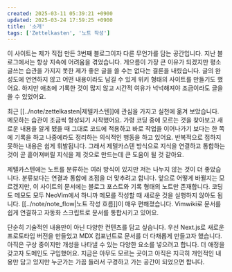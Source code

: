 ```yaml
---
created: 2025-03-11 05:39:21 +0900
updated: 2025-03-24 17:59:25 +0900
title: '소개'
tags: ['Zettelkasten', '노트 작성']
---
```


이 사이트는 제가 직접 만든 3번째 블로그이자 다른 무언가를 담는 공간입니다. 지난 블로그에서는 항상 지속에 어려움을 겪었습니다. 게으름이 가장 큰 이유가 되겠지만 평소 글쓰는 습관을 가지지 못한 제가 좋은 글을 쓸 수는 없다는 결론을 내렸습니다. 글의 완성도에 연연하지 않고 어떤 내용이라도 남길 수 있게 위키 형태의 사이트를 만들기도 했어요. 하지만 애초에 기록한 것이 많지 않고 시간적 여유가 넉넉해져야 조금이라도 글을 쓸 수 있었어요.

최근 [[../note/zettelkasten|제텔카스텐]]에 관심을 가지고 실천에 옮겨 보았습니다. 메모하는 습관이 조금씩 형성되기 시작했어요. 가령 코딩 중에 모르는 것을 찾아보고 새로운 내용을 알게 됐을 때 그대로 코드에 적용하고 바로 작업을 이어나가기 보다는 한 쪽에 기록을 하고 나중에라도 정리하는 의식적인 행동을 하고 있어요. 반복적으로 접하지 못하는 내용은 쉽게 휘발됩니다. 그래서 제텔카스텐 방식으로 지식을 연결하고 통합하는 것이 곧 흩어져버릴 지식을 제 것으로 만드는데 큰 도움이 될 것 같아요.

제텔카스텐에는 노트를 분류하는 여러 방식이 있지만 저는 나누지 않는 것이 더 좋았습니다. 분류보다는 연결과 통합에 초점을 더 맞추려고 합니다. 앞으로 어떻게 바뀔지는 모르겠지만, 이 사이트의 문서에는 블로그 포스트와 기록 형태의 노트만 존재합니다. 코딩도 메모도 모두 NeoVim에서 하니까 메모를 작성할 때 새로운 것을 실행하지 않아도 됩니다. [[../note/note_flow|노트 작성 흐름]]이 매우 편해졌습니다. Vimwiki로 문서를 쉽게 연결하고 자동화 스크립트로 문서를 통합시키고 있어요.

단순히 기술적인 내용만이 아닌 다양한 컨텐츠를 담고 싶습니다. 우선 Next.js로 새로운 프로토타입 버전을 만들었고 MDX 컴포넌트로 문서를 더 다채롭게 만들고자 했습니다. 아직은 구상 중이지만 개성을 나타낼 수 있는 다양한 요소를 넣으려고 합니다. 더 애정을 갖고자 도메인도 구입했어요. 지금은 아무도 모르는 곳이고 아직은 지극히 개인적인 내용만 담고 있지만 누군가는 가끔 들러서 구경하고 가는 공간이 되었으면 합니다.
